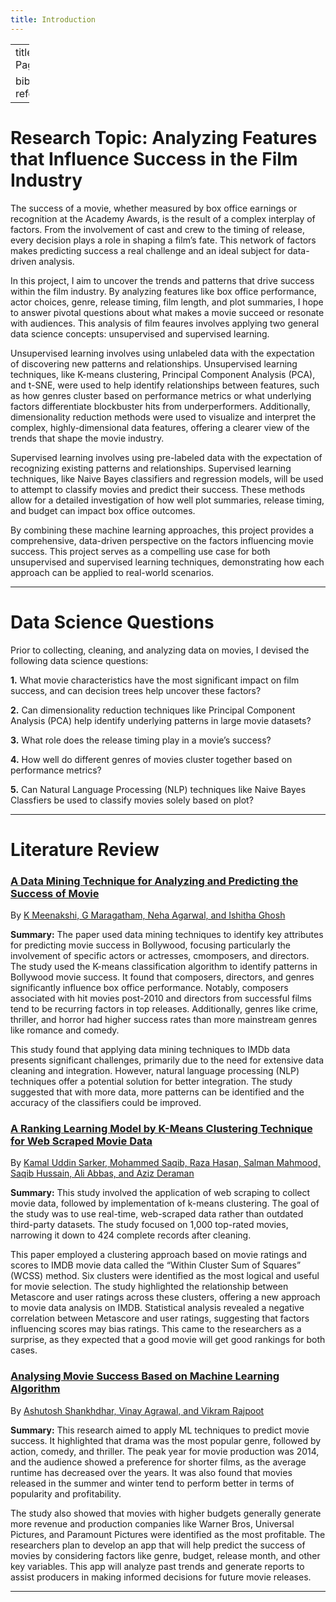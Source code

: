 ```yaml
---
title: Introduction
---
```


---
title: Landing Page

bibliography: 
    references.bib
---

# Research Topic: Analyzing Features that Influence Success in the Film Industry

The success of a movie, whether measured by box office earnings or recognition at the Academy Awards, is the result of a complex interplay of factors. From the involvement of cast and crew to the timing of release, every decision plays a role in shaping a film’s fate. This network of factors makes predicting success a real challenge and an ideal subject for data-driven analysis.

In this project, I aim to uncover the trends and patterns that drive success within the film industry. By analyzing features like box office performance, actor choices, genre, release timing, film length, and plot summaries, I hope to answer pivotal questions about what makes a movie succeed or resonate with audiences. This analysis of film feaures involves applying two general data science concepts: unsupervised and supervised learning.

Unsupervised learning involves using unlabeled data with the expectation of discovering new patterns and relationships. Unsupervised learning techniques, like K-means clustering, Principal Component Analysis (PCA), and t-SNE, were used to help identify relationships between features, such as how genres cluster based on performance metrics or what underlying factors differentiate blockbuster hits from underperformers. Additionally, dimensionality reduction methods were used to visualize and interpret the complex, highly-dimensional data features, offering a clearer view of the trends that shape the movie industry.

Supervised learning involves using pre-labeled data with the expectation of recognizing existing patterns and relationships. Supervised learning techniques, like Naive Bayes classifiers and regression models, will be used to attempt to classify movies and predict their success. These methods allow for a detailed investigation of how well plot summaries, release timing, and budget can impact box office outcomes.

By combining these machine learning approaches, this project provides a comprehensive, data-driven perspective on the factors influencing movie success. This project serves as a compelling use case for both unsupervised and supervised learning techniques, demonstrating how each approach can be applied to real-world scenarios.

---

# Data Science Questions

Prior to collecting, cleaning, and analyzing data on movies, I devised the following data science questions:

**1.** What movie characteristics have the most significant impact on film success, and can decision trees help uncover these factors?
   
**2.** Can dimensionality reduction techniques like Principal Component Analysis (PCA) help identify underlying patterns in large movie datasets?
   
**3.** What role does the release timing play in a movie’s success?
   
**4.** How well do different genres of movies cluster together based on performance metrics?
   
**5.** Can Natural Language Processing (NLP) techniques like Naive Bayes Classfiers be used to classify movies solely based on plot?
   
---

# Literature Review


### [A Data Mining Technique for Analyzing and Predicting the Success of Movie](https://iopscience.iop.org/article/10.1088/1742-6596/1000/1/012100/pdf)

By [K Meenakshi, G Maragatham, Neha Agarwal, and Ishitha Ghosh](#References)

**Summary:** The paper used data mining techniques to identify key attributes for predicting movie success in Bollywood, focusing particularly the involvement of specific actors or actresses, cmomposers, and directors. The study used the K-means classification algorithm to identify patterns in Bollywood movie success. It found that composers, directors, and genres significantly influence box office performance. Notably, composers associated with hit movies post-2010 and directors from successful films tend to be recurring factors in top releases. Additionally, genres like crime, thriller, and horror had higher success rates than more mainstream genres like romance and comedy. 

This study found that applying data mining techniques to IMDb data presents significant challenges, primarily due to the need for extensive data cleaning and integration. However, natural language processing (NLP) techniques offer a potential solution for better integration. The study suggested that with more data, more patterns can be identified and the accuracy of the classifiers could be improved.


### [A Ranking Learning Model by K-Means Clustering Technique for Web Scraped Movie Data](https://www.mdpi.com/2073-431X/11/11/158)

By [Kamal Uddin Sarker, Mohammed Saqib, Raza Hasan, Salman Mahmood, Saqib Hussain, Ali Abbas, and Aziz Deraman](#References)

**Summary:** This study involved the application of web scraping to collect movie data, followed by implementation of k-means clustering. The goal of the study was to use real-time, web-scraped data rather than outdated third-party datasets. The study focused on 1,000 top-rated movies, narrowing it down to 424 complete records after cleaning. 

This paper employed a clustering approach based on movie ratings and scores to IMDB movie data called the "Within Cluster Sum of Squares" (WCSS) method. Six clusters were identified as the most logical and useful for movie selection. The study highlighted the relationship between Metascore and user ratings across these clusters, offering a new approach to movie data analysis on IMDB. Statistical analysis revealed a negative correlation between Metascore and user ratings, suggesting that factors influencing scores may bias ratings. This came to the researchers as a surprise, as they expected that a good movie will get good rankings for both cases.


### [Analysing Movie Success Based on Machine Learning Algorithm](https://iopscience.iop.org/article/10.1088/1757-899X/1119/1/012008/pdf)

By [Ashutosh Shankhdhar, Vinay Agrawal, and Vikram Rajpoot](#References)

**Summary:** This research aimed to apply ML techniques to predict movie success. It highlighted that drama was the most popular genre, followed by action, comedy, and thriller. The peak year for movie production was 2014, and the audience showed a preference for shorter films, as the average runtime has decreased over the years. It was also found that movies released in the summer and winter tend to perform better in terms of popularity and profitability.

The study also showed that movies with higher budgets generally generate more revenue and production companies like Warner Bros, Universal Pictures, and Paramount Pictures were identified as the most profitable. The researchers plan to develop an app that will help predict the success of movies by considering factors like genre, budget, release month, and other key variables. This app will analyze past trends and generate reports to assist producers in making informed decisions for future movie releases.

---
 